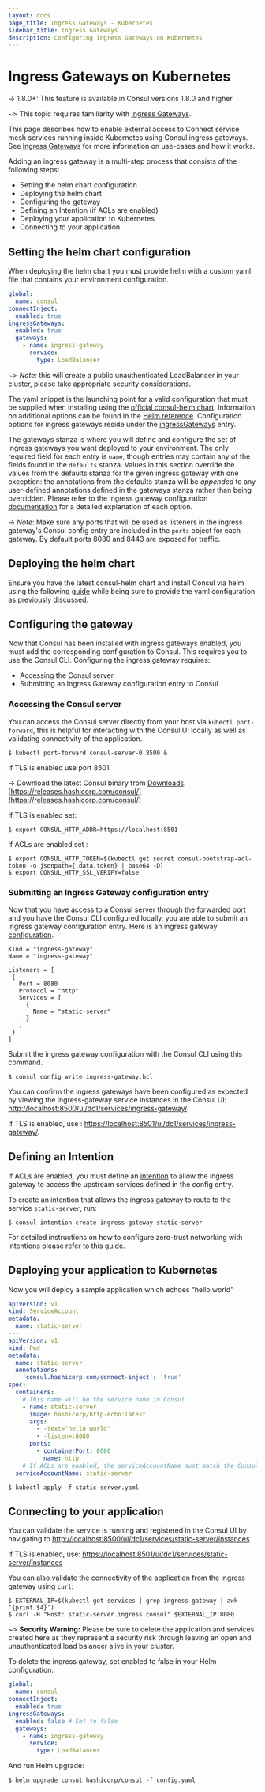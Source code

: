 ```yaml
---
layout: docs
page_title: Ingress Gateways - Kubernetes
sidebar_title: Ingress Gateways
description: Configuring Ingress Gateways on Kubernetes
---
```


# Ingress Gateways on Kubernetes

-> 1.8.0+: This feature is available in Consul versions 1.8.0 and higher

~> This topic requires familiarity with [Ingress Gateways](/docs/connect/ingress-gateway).

This page describes how to enable external access to Connect service mesh services running inside Kubernetes using Consul ingress gateways.
See [Ingress Gateways](/docs/connect/ingress-gateway) for more information on use-cases and how it works.

Adding an ingress gateway is a multi-step process that consists of the following steps:

- Setting the helm chart configuration
- Deploying the helm chart
- Configuring the gateway
- Defining an Intention (if ACLs are enabled)
- Deploying your application to Kubernetes
- Connecting to your application

## Setting the helm chart configuration

When deploying the helm chart you must provide helm with a custom yaml file that contains your environment configuration.

```yaml
global:
  name: consul
connectInject:
  enabled: true
ingressGateways:
  enabled: true
  gateways:
    - name: ingress-gateway
      service:
        type: LoadBalancer
```

~> _Note:_ this will create a public unauthenticated LoadBalancer in your cluster, please take appropriate security considerations.

The yaml snippet is the launching point for a valid configuration that must be supplied when installing using the [official consul-helm chart](https://hub.helm.sh/charts/hashicorp/consul).
Information on additional options can be found in the [Helm reference](/docs/k8s/helm). Configuration options for ingress gateways reside under the [ingressGateways](/docs/k8s/helm#v-ingressgateways) entry.

The gateways stanza is where you will define and configure the set of ingress gateways you want deployed to your environment.
The only required field for each entry is `name`, though entries may contain any of the fields found in the `defaults` stanza.
Values in this section override the values from the defaults stanza for the given ingress gateway with one exception:
the annotations from the defaults stanza will be _appended_ to any user-defined annotations defined in the gateways stanza rather than being overridden.
Please refer to the ingress gateway configuration [documentation](/docs/k8s/helm#v-ingressgateways-defaults) for a detailed explanation of each option.

-> _Note_: Make sure any ports that will be used as listeners in the ingress gateway's Consul config entry are included
in the `ports` object for each gateway. By default ports 8080 and 8443 are exposed for traffic.

## Deploying the helm chart

Ensure you have the latest consul-helm chart and install Consul via helm using the following
[guide](/docs/k8s/installation/install#installing-consul) while being sure to provide the yaml configuration
as previously discussed.

## Configuring the gateway

Now that Consul has been installed with ingress gateways enabled, you must add the corresponding configuration to Consul. This requires you to use the Consul CLI.
Configuring the ingress gateway requires:

- Accessing the Consul server
- Submitting an Ingress Gateway configuration entry to Consul

### Accessing the Consul server

You can access the Consul server directly from your host via `kubectl port-forward`, this is helpful for interacting with the Consul UI locally as well as validating connectivity of the application.

```shell-session
$ kubectl port-forward consul-server-0 8500 &
```

If TLS is enabled use port 8501.

-> Download the latest Consul binary from [Downloads](/downloads).
[https://releases.hashicorp.com/consul/](https://releases.hashicorp.com/consul/)

If TLS is enabled set:

```shell-session
$ export CONSUL_HTTP_ADDR=https://localhost:8501
```

If ACLs are enabled set :

```shell-session
$ export CONSUL_HTTP_TOKEN=$(kubectl get secret consul-bootstrap-acl-token -o jsonpath={.data.token} | base64 -D)
$ export CONSUL_HTTP_SSL_VERIFY=false
```

### Submitting an Ingress Gateway configuration entry

Now that you have access to a Consul server through the forwarded port and you have the Consul CLI configured locally, you are able to submit an ingress gateway configuration entry.
Here is an ingress gateway [configuration](/docs/connect/config-entries/ingress-gateway).

```hcl
Kind = "ingress-gateway"
Name = "ingress-gateway"

Listeners = [
 {
   Port = 8080
   Protocol = "http"
   Services = [
     {
       Name = "static-server"
     }
   ]
 }
]
```

Submit the ingress gateway configuration with the Consul CLI using this command.

```shell-session
$ consul config write ingress-gateway.hcl
```

You can confirm the ingress gateways have been configured as expected by viewing the ingress-gateway service instances
in the Consul UI: [http://localhost:8500/ui/dc1/services/ingress-gateway/](http://localhost:8500/ui/dc1/services/ingress-gateway/).

If TLS is enabled, use :
[https://localhost:8501/ui/dc1/services/ingress-gateway/](https://localhost:8501/ui/dc1/services/ingress-gateway/).

## Defining an Intention

If ACLs are enabled, you must define an [intention](/docs/connect/intentions) to allow the ingress gateway to access the upstream services defined in the config entry.

To create an intention that allows the ingress gateway to route to the service `static-server`, run:

```shell-session
$ consul intention create ingress-gateway static-server
```

For detailed instructions on how to configure zero-trust networking with intentions please refer to this [guide](https://learn.hashicorp.com/tutorials/consul/service-mesh-zero-trust-network).

## Deploying your application to Kubernetes

Now you will deploy a sample application which echoes “hello world”

```yaml
apiVersion: v1
kind: ServiceAccount
metadata:
  name: static-server
---
apiVersion: v1
kind: Pod
metadata:
  name: static-server
  annotations:
    'consul.hashicorp.com/connect-inject': 'true'
spec:
  containers:
    # This name will be the service name in Consul.
    - name: static-server
      image: hashicorp/http-echo:latest
      args:
        - -text="hello world"
        - -listen=:8080
      ports:
        - containerPort: 8080
          name: http
    # If ACLs are enabled, the serviceAccountName must match the Consul service name.
  serviceAccountName: static-server
```

```shell-session
$ kubectl apply -f static-server.yaml
```

## Connecting to your application

You can validate the service is running and registered in the Consul UI by navigating to
[http://localhost:8500/ui/dc1/services/static-server/instances](http://localhost:8500/ui/dc1/services/static-server/instances)

If TLS is enabled, use: [https://localhost:8501/ui/dc1/services/static-server/instances](https://localhost:8501/ui/dc1/services/static-server/instances)

You can also validate the connectivity of the application from the ingress gateway using `curl`:

```shell-session
$ EXTERNAL_IP=$(kubectl get services | grep ingress-gateway | awk ‘{print $4}’)
$ curl -H "Host: static-server.ingress.consul" $EXTERNAL_IP:8080
```

~> **Security Warning:** Please be sure to delete the application and services created here as they represent a security risk through
leaving an open and unauthenticated load balancer alive in your cluster.

To delete the ingress gateway, set enabled to false in your Helm configuration:

```yaml
global:
  name: consul
connectInject:
  enabled: true
ingressGateways:
  enabled: false # Set to false
  gateways:
    - name: ingress-gateway
      service:
        type: LoadBalancer
```

And run Helm upgrade:

```shell-session
$ helm upgrade consul hashicorp/consul -f config.yaml
```
